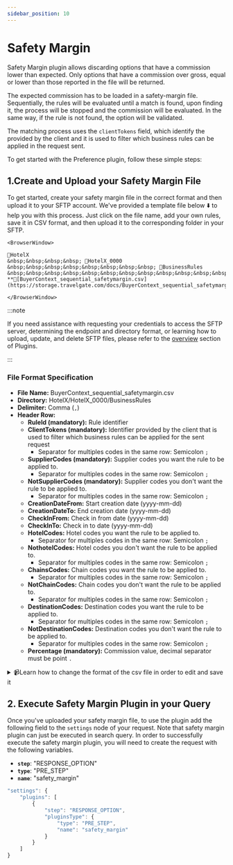 ```yaml
---
sidebar_position: 10
---
```


# Safety Margin

Safety Margin plugin allows discarding options that have a commission lower than expected. Only options that have a commission over gross, equal or lower than those reported in the file will be returned. 

The expected commission has to be loaded in a safety-margin file. Sequentially, the rules will be evaluated until a match is found, upon finding it, the process will be stopped and the commission will be evaluated. In the same way, if the rule is not found, the option will be validated.

The matching process uses the `clientTokens` field, which identify the provided by the client and it is used to filter which business rules can be applied in the request sent.

To get started with the Preference plugin, follow these simple steps:

##  1.Create and Upload your Safety Margin File

To get started, create your safety margin file in the correct format and then upload it to your SFTP account. We've provided a template file below ⬇️ to help you with this process. Just click on the file name, add your own rules, save it in CSV format, and then upload it to the corresponding folder in your SFTP.

```mdx-code-block
<BrowserWindow>

📁HotelX  
&nbsp;&nbsp;&nbsp;&nbsp; 📁HotelX_0000  
&nbsp;&nbsp;&nbsp;&nbsp;&nbsp;&nbsp;&nbsp;&nbsp; 📁BusinessRules  
&nbsp;&nbsp;&nbsp;&nbsp;&nbsp;&nbsp;&nbsp;&nbsp;&nbsp;&nbsp;&nbsp;&nbsp; **📄[BuyerContext_sequential_safetymargin.csv](https://storage.travelgate.com/docs/BuyerContext_sequential_safetymargin.csv)**

</BrowserWindow>
```

:::note

If you need assistance with requesting your credentials to access the SFTP server, determining the endpoint and directory format, or learning how to upload, update, and delete SFTP files, please refer to the [overview](/docs/apis/for-buyers/hotel-x-pull-buyers-api/plugins/overview) section of Plugins.

:::


### File Format Specification

* **File Name:** BuyerContext_sequential_safetymargin.csv
* **Directory:** HotelX/HotelX\_0000/BusinessRules
* **Delimiter:** Comma (`,`)
* **Header Row:**
   * **RuleId (mandatory):** Rule identifier
   * **ClientTokens (mandatory):**  Identifier provided by the client that is used to filter which business rules can be applied for the sent request
      * Separator for multiples codes in the same row: Semicolon `;`
   * **SupplierCodes (mandatory):** Supplier codes you want the rule to be applied to.
      * Separator for multiples codes in the same row: Semicolon `;`
   * **NotSupplierCodes (mandatory):** Supplier codes you don't want the rule to be applied to.
      * Separator for multiples codes in the same row: Semicolon `;`
   * **CreationDateFrom:** Start creation date (yyyy-mm-dd)
   * **CreationDateTo:** End creation date (yyyy-mm-dd)
   * **CheckInFrom:** Check in from date (yyyy-mm-dd)
   * **CheckInTo:** Check in to date (yyyy-mm-dd)
   * **HotelCodes:** Hotel codes you want the rule to be applied to.
      * Separator for multiples codes in the same row: Semicolon `;`
   * **NothotelCodes:** Hotel codes you don't want the rule to be applied to.
      * Separator for multiples codes in the same row: Semicolon `;`
   * **ChainsCodes:** Chain codes you want the rule to be applied to.
      * Separator for multiples codes in the same row: Semicolon `;`
   * **NotChainCodes:** Chain codes you don't want the rule to be applied to.
      * Separator for multiples codes in the same row: Semicolon `;`
   * **DestinationCodes:** Destination codes you want the rule to be applied to.
      * Separator for multiples codes in the same row: Semicolon `;`
   * **NotDestinationCodes:** Destination codes you don't want the rule to be applied to.
      * Separator for multiples codes in the same row: Semicolon `;`
   * **Percentage (mandatory):** Commission value, decimal separator must be point `.`


<details>
    <summary>📹Learn how to change the format of the csv file in order to edit and save it</summary>
    <div>
        <div><iframe width="560" height="315" src="https://www.youtube.com/embed/XkOk3SkZ0Sg?si=TYhN1QfMwYE1fusw&amp;controls=0" title="YouTube video player" frameborder="0" allow="accelerometer; autoplay; clipboard-write; encrypted-media; gyroscope; picture-in-picture; web-share" allowfullscreen></iframe></div>
    </div>
</details>



## 2. Execute Safety Margin Plugin in your Query

Once you've uploaded your safety margin file, to use the plugin add the following field to the `settings` node of your request. Note that safety margin plugin can just be executed in search query. In order to successfully execute the safety margin plugin, you will need to create the request with the following variables.

* **`step`**: "RESPONSE_OPTION"
* **`type`**: "PRE_STEP"
* **`name`**: "safety_margin"

```js
"settings": {
	"plugins": [
		{
			"step": "RESPONSE_OPTION",
			"pluginsType": {
				"type": "PRE_STEP",
				"name": "safety_margin"
			}
		}
	]
}
```